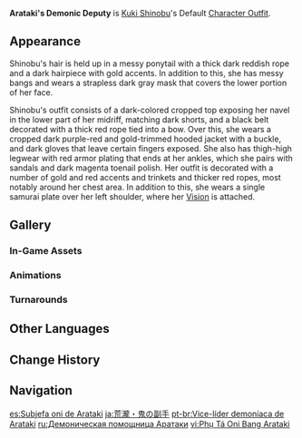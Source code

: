 {{Outfit Infobox
|id           = 206500
|image        = <gallery>
Character Kuki Shinobu Full Wish.png|Wish
Character Kuki Shinobu Game.png|In-Game
</gallery>
|character    = Kuki Shinobu
|type         = Default
|description  = Kuki Shinobu's outfit. The iconic oni mask she wears symbolizes her role as the Arataki Gang's terrifying "demonic deputy."
|obtain       = Unlocked upon obtaining character
}}
'''Arataki's Demonic Deputy''' is [[Kuki Shinobu]]'s Default [[Character Outfit]].

==Appearance==
<!-- Keep appearance section short and concise. Limit to 1-2 paragraphs (preferably 1 paragraph) with 3-4 sentences each. -->
Shinobu's hair is held up in a messy ponytail with a thick dark reddish rope and a dark hairpiece with gold accents. In addition to this, she has messy bangs and wears a strapless dark gray mask that covers the lower portion of her face.

Shinobu's outfit consists of a dark-colored cropped top exposing her navel in the lower part of her midriff, matching dark shorts, and a black belt decorated with a thick red rope tied into a bow. Over this, she wears a cropped dark purple-red and gold-trimmed hooded jacket with a buckle, and dark gloves that leave certain fingers exposed. She also has thigh-high legwear with red armor plating that ends at her ankles, which she pairs with sandals and dark magenta toenail polish. Her outfit is decorated with a number of gold and red accents and trinkets and thicker red ropes, most notably around her chest area. In addition to this, she wears a single samurai plate over her left shoulder, where her {{Electro}} [[Vision]] is attached.

==Gallery==
===In-Game Assets===
{{Assets/Outfit|Arataki's Demonic Deputy|nomain=1}}

===Animations===
{{Preview/CharacterAnimations|Kuki Shinobu|nocaption=1}}

===Turnarounds===
{{Turnarounds}}

==Other Languages==
{{Other Languages
|en      = Arataki's Demonic Deputy
|zhs     = 荒泷鬼副手
|zhs_rm  = Huānglóng Guǐ Fùshǒu
|zht     = 荒瀧鬼副手
|zht_rm  = Huānglóng Guǐ Fùshǒu
|zh_tl   = 
|ja      = 荒瀧・鬼の副手
|ja_rm   = Arataki - Oni no Fukushu
|ja_tl   = Arataki - Oni's Deputy
|ko      = 아라타키의 오니 같은 조력자
|ko_rm   = Arataki-ui Oni Gateun Joryeokja
|ko_tl   = Arataki's Oni-like Supporter
|es      = Subjefa oni de Arataki
|es_tl   = Arataki's Assistant Manager
|fr      = Bras droit démoniaque d'Arataki
|fr_tl   = Arataki's Demonic Right-Hand Woman
|ru      = Демоническая помощница Аратаки
|ru_tl   = Arataki's Demonic Deputy
|th      = รองหัวหน้าโอนิแห่ง Arataki
|th_rm   = Rong Huana Oni Haeng Arataki
|th_tl   = Deputy Chief Oni of Arataki
|vi      = Phụ Tá Oni Bang Arataki
|vi_tl   = Oni Assistant of Arataki Gang
|de      = Aratakis Oni-Stellvertreterin
|de_tl   = Arataki's Oni Deputy
|de_note = Notably the female form of Deputy is used.
|id      = Wakil Oni Geng Arataki
|id_tl   = Arataki Gang's Oni Representative
|pt      = Vice-líder demoníaca de Arataki
|pt_tl   = 
|tr      = Arataki'nin Şeytani Yardımcısı
|tr_tl   = Arataki's Devil Deputy
|it      = Vice demoniaca di Arataki
|it_tl   = Arataki's Demonic Deputy
}}

==Change History==
{{Change History|2.7}}

==Navigation==
{{Dressing Room Navbox|type=outfit}}

[[es:Subjefa oni de Arataki]]
[[ja:荒瀧・鬼の副手]]
[[pt-br:Vice-líder demoníaca de Arataki]]
[[ru:Демоническая помощница Аратаки]]
[[vi:Phụ Tá Oni Bang Arataki]]
